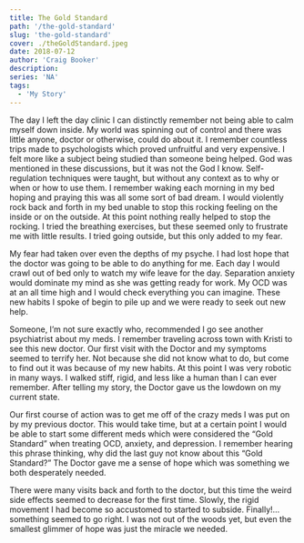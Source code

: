```yaml
---
title: The Gold Standard
path: '/the-gold-standard'
slug: 'the-gold-standard'
cover: ./theGoldStandard.jpeg
date: 2018-07-12
author: 'Craig Booker'
description:
series: 'NA'
tags:
  - 'My Story'
---
```


The day I left the day clinic I can distinctly remember not being able to calm myself down inside. My world was spinning out of control and there was little anyone, doctor or otherwise, could do about it. I remember countless trips made to psychologists which proved unfruitful and very expensive. I felt more like a subject being studied than someone being helped. God was mentioned in these discussions, but it was not the God I know. Self-regulation techniques were taught, but without any context as to why or when or how to use them. I remember waking each morning in my bed hoping and praying this was all some sort of bad dream. I would violently rock back and forth in my bed unable to stop this rocking feeling on the inside or on the outside. At this point nothing really helped to stop the rocking. I tried the breathing exercises, but these seemed only to frustrate me with little results. I tried going outside, but this only added to my fear.

My fear had taken over even the depths of my psyche. I had lost hope that the doctor was going to be able to do anything for me. Each day I would crawl out of bed only to watch my wife leave for the day. Separation anxiety would dominate my mind as she was getting ready for work. My OCD was at an all time high and I would check everything you can imagine. These new habits I spoke of begin to pile up and we were ready to seek out new help.

Someone, I’m not sure exactly who, recommended I go see another psychiatrist about my meds. I remember traveling across town with Kristi to see this new doctor. Our first visit with the Doctor and my symptoms seemed to terrify her. Not because she did not know what to do, but come to find out it was because of my new habits. At this point I was very robotic in many ways. I walked stiff, rigid, and less like a human than I can ever remember. After telling my story, the Doctor gave us the lowdown on my current state.

Our first course of action was to get me off of the crazy meds I was put on by my previous doctor. This would take time, but at a certain point I would be able to start some different meds which were considered the “Gold Standard” when treating OCD, anxiety, and depression. I remember hearing this phrase thinking, why did the last guy not know about this “Gold Standard?” The Doctor gave me a sense of hope which was something we both desperately needed.

There were many visits back and forth to the doctor, but this time the weird side effects seemed to decrease for the first time. Slowly, the rigid movement I had become so accustomed to started to subside. Finally!…something seemed to go right. I was not out of the woods yet, but even the smallest glimmer of hope was just the miracle we needed.
